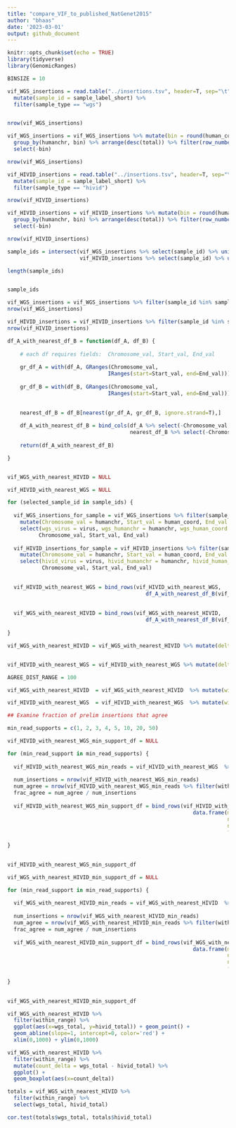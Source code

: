```yaml
---
title: "compare_VIF_to_published_NatGenet2015"
author: "bhaas"
date: '2023-03-01'
output: github_document
---
```


```r
knitr::opts_chunk$set(echo = TRUE)
library(tidyverse)
library(GenomicRanges)
```


```r

BINSIZE = 10

```

```r


vif_WGS_insertions = read.table("../insertions.tsv", header=T, sep="\t", stringsAsFactors = F) %>% 
  mutate(sample_id = sample_label_short) %>%
  filter(sample_type == "wgs") 


nrow(vif_WGS_insertions)

```



```r

vif_WGS_insertions = vif_WGS_insertions %>% mutate(bin = round(human_coord / BINSIZE)) %>% 
  group_by(humanchr, bin) %>% arrange(desc(total)) %>% filter(row_number() == 1) %>% ungroup() %>% 
  select(-bin)

nrow(vif_WGS_insertions)

```


```r

vif_HIVID_insertions = read.table("../insertions.tsv", header=T, sep="\t", stringsAsFactors = F) %>% 
  mutate(sample_id = sample_label_short) %>%
  filter(sample_type == "hivid")

nrow(vif_HIVID_insertions)

```

```r

vif_HIVID_insertions = vif_HIVID_insertions %>% mutate(bin = round(human_coord / BINSIZE) ) %>% 
  group_by(humanchr, bin) %>% arrange(desc(total)) %>% filter(row_number() == 1) %>% ungroup() %>% 
  select(-bin)

nrow(vif_HIVID_insertions)


```



```r

sample_ids = intersect(vif_WGS_insertions %>% select(sample_id) %>% unique() %>% pull(sample_id),
                       vif_HIVID_insertions %>% select(sample_id) %>% unique() %>% pull(sample_id))

length(sample_ids)


sample_ids
```



```r

vif_WGS_insertions = vif_WGS_insertions %>% filter(sample_id %in% sample_ids)
nrow(vif_WGS_insertions)

vif_HIVID_insertions = vif_HIVID_insertions %>% filter(sample_id %in% sample_ids)
nrow(vif_HIVID_insertions)

```



```r

df_A_with_nearest_df_B = function(df_A, df_B) {
  
    # each df requires fields:  Chromosome_val, Start_val, End_val
  
    gr_df_A = with(df_A, GRanges(Chromosome_val,
                                IRanges(start=Start_val, end=End_val)))
    
    gr_df_B = with(df_B, GRanges(Chromosome_val,
                                IRanges(start=Start_val, end=End_val)))

  
    nearest_df_B = df_B[nearest(gr_df_A, gr_df_B, ignore.strand=T),]
    
    df_A_with_nearest_df_B = bind_cols(df_A %>% select(-Chromosome_val, -Start_val, -End_val), 
                                       nearest_df_B %>% select(-Chromosome_val, -Start_val, -End_val))
    
    return(df_A_with_nearest_df_B)

}



```






```r

vif_WGS_with_nearest_HIVID = NULL

vif_HIVID_with_nearest_WGS = NULL

for (selected_sample_id in sample_ids) {
  
  vif_WGS_insertions_for_sample = vif_WGS_insertions %>% filter(sample_id == selected_sample_id) %>%
    mutate(Chromosome_val = humanchr, Start_val = human_coord, End_val = human_coord) %>%
    select(wgs_virus = virus, wgs_humanchr = humanchr, wgs_human_coord = human_coord, wgs_total = total,
          Chromosome_val, Start_val, End_val)  
  
  vif_HIVID_insertions_for_sample = vif_HIVID_insertions %>% filter(sample_id == selected_sample_id) %>% select(-sample_id) %>%
    mutate(Chromosome_val = humanchr, Start_val = human_coord, End_val = human_coord) %>%
    select(hivid_virus = virus, hivid_humanchr = humanchr, hivid_human_coord = human_coord, hivid_total = total, 
           Chromosome_val, Start_val, End_val)
  

  vif_HIVID_with_nearest_WGS = bind_rows(vif_HIVID_with_nearest_WGS, 
                                            df_A_with_nearest_df_B(vif_HIVID_insertions_for_sample, vif_WGS_insertions_for_sample) )
  
  
  vif_WGS_with_nearest_HIVID = bind_rows(vif_WGS_with_nearest_HIVID,
                                            df_A_with_nearest_df_B(vif_WGS_insertions_for_sample, vif_HIVID_insertions_for_sample))
  
}


```



```r

vif_WGS_with_nearest_HIVID = vif_WGS_with_nearest_HIVID %>% mutate(delta = abs(wgs_human_coord - hivid_human_coord))


vif_HIVID_with_nearest_WGS = vif_HIVID_with_nearest_WGS %>% mutate(delta = abs(wgs_human_coord - hivid_human_coord))

```


```r

AGREE_DIST_RANGE = 100

vif_WGS_with_nearest_HIVID  = vif_WGS_with_nearest_HIVID  %>% mutate(within_range = delta <= AGREE_DIST_RANGE)

vif_HIVID_with_nearest_WGS  = vif_HIVID_with_nearest_WGS  %>% mutate(within_range = delta <= AGREE_DIST_RANGE)


```


```r
## Examine fraction of prelim insertions that agree

min_read_supports = c(1, 2, 3, 4, 5, 10, 20, 50) 

vif_HIVID_with_nearest_WGS_min_support_df = NULL

for (min_read_support in min_read_supports) {
  
  vif_HIVID_with_nearest_WGS_min_reads = vif_HIVID_with_nearest_WGS  %>% filter(hivid_total >= min_read_support)
  
  num_insertions = nrow(vif_HIVID_with_nearest_WGS_min_reads)
  num_agree = nrow(vif_HIVID_with_nearest_WGS_min_reads %>% filter(within_range))
  frac_agree = num_agree / num_insertions
  
  vif_HIVID_with_nearest_WGS_min_support_df = bind_rows(vif_HIVID_with_nearest_WGS_min_support_df, 
                                                           data.frame(min_read_support=min_read_support, 
                                                                      num_insertions = num_insertions,
                                                                      num_agree = num_agree,
                                                                      frac_agree = frac_agree))
  
}
  

vif_HIVID_with_nearest_WGS_min_support_df

```


```r


vif_WGS_with_nearest_HIVID_min_support_df = NULL

for (min_read_support in min_read_supports) {
  
  vif_WGS_with_nearest_HIVID_min_reads = vif_WGS_with_nearest_HIVID  %>% filter(wgs_total >= min_read_support)
  
  num_insertions = nrow(vif_WGS_with_nearest_HIVID_min_reads)
  num_agree = nrow(vif_WGS_with_nearest_HIVID_min_reads %>% filter(within_range))
  frac_agree = num_agree / num_insertions
  
  vif_WGS_with_nearest_HIVID_min_support_df = bind_rows(vif_WGS_with_nearest_HIVID_min_support_df, 
                                                           data.frame(min_read_support=min_read_support, 
                                                                      num_insertions = num_insertions,
                                                                      num_agree = num_agree,
                                                                      frac_agree = frac_agree))
  
}
  

vif_WGS_with_nearest_HIVID_min_support_df


```

```r


vif_WGS_with_nearest_HIVID %>% 
  filter(within_range) %>%
  ggplot(aes(x=wgs_total, y=hivid_total)) + geom_point() +
  geom_abline(slope=1, intercept=0, color='red') +
  xlim(0,1000) + ylim(0,1000)

```


```r

vif_WGS_with_nearest_HIVID %>% 
  filter(within_range) %>%
  mutate(count_delta = wgs_total - hivid_total) %>%
  ggplot() + 
  geom_boxplot(aes(x=count_delta))


```

```r

totals = vif_WGS_with_nearest_HIVID %>% 
  filter(within_range) %>%
  select(wgs_total, hivid_total)

cor.test(totals$wgs_total, totals$hivid_total)


```



